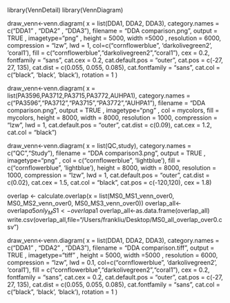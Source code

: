 library(VennDetail)
library(VennDiagram)


draw_venn<-venn.diagram(
     x = list(DDA1, DDA2, DDA3),
     category.names = c("DDA1" , "DDA2" , "DDA3"),
     filename = "DDA comparison.png",
     output = TRUE ,
     imagetype="png" ,
     height =  5000, 
     width =5000 , 
     resolution = 6000,
     compression = "lzw",
     lwd = 1,
     col=c("cornflowerblue", 'darkolivegreen2', 'coral1'),
     fill = c("cornflowerblue","darkolivegreen2","coral1"),
     cex = 0.2,
     fontfamily = "sans",
     cat.cex = 0.2,
     cat.default.pos = "outer",
     cat.pos = c(-27, 27, 135),
     cat.dist = c(0.055, 0.055, 0.085),
     cat.fontfamily = "sans",
     cat.col = c("black", 'black', 'black'),
     rotation = 1
 )



draw_venn<-venn.diagram(
    x = list(PA3596,PA3712,PA3715,PA3772,AUHPA1),
    category.names = c("PA3596","PA3712","PA3715","PA3772","AUHPA1"),
    filename = "DDA comparison.png",
    output = TRUE ,
    imagetype="png" ,
    col = mycolors,
    fill = mycolors,
    height = 8000,
    width = 8000,
    resolution = 1000,
    compression = "lzw",
    lwd = 1,
    cat.default.pos = "outer",
    cat.dist = c(0.09),
    cat.cex = 1.2,
    cat.col = "black")
    
    
draw_venn<-venn.diagram(
    x = list(QC,study),
    category.names = c("QC","Study"),
    filename = "DDA comparison3.png",
    output = TRUE ,
    imagetype="png" ,
    col = c("cornflowerblue", 'lightblue'),
    fill = c("cornflowerblue", 'lightblue'),
    height = 8000,
    width = 8000,
    resolution = 1000,
    compression = "lzw",
    lwd = 1,
    cat.default.pos = "outer",
    cat.dist = c(0.02),
    cat.cex = 1.5,
    cat.col = "black",
    cat.pos = c(-120,120),
    cex = 1.8)
    
    
overlap <- calculate.overlap(x = list(MS0_MS1_venn_over0, MS0_MS2_venn_over0, MS0_MS3_venn_over0))
overlap_all<-overlap$a5
only_MS1<-overlap$a1
overlap_all<-as.data.frame(overlap_all)
write.csv(overlap_all,file="/Users/frankliu/Desktop/MS0_all_overlap_over0.csv")

draw_venn<-venn.diagram(
    x = list(DDA1, DDA2, DDA3),
    category.names = c("DDA1" , "DDA2" , "DDA3"),
    filename = "DDA comparison.tiff",
    output = TRUE ,
    imagetype="tiff" ,
    height =  5000, 
    width =5000 , 
    resolution = 6000,
    compression = "lzw",
    lwd = 0.1,
    col=c("cornflowerblue", 'darkolivegreen2', 'coral1'),
    fill = c("cornflowerblue","darkolivegreen2","coral1"),
    cex = 0.2,
    fontfamily = "sans",
    cat.cex = 0.2,
    cat.default.pos = "outer",
    cat.pos = c(-27, 27, 135),
    cat.dist = c(0.055, 0.055, 0.085),
    cat.fontfamily = "sans",
    cat.col = c("black", 'black', 'black'),
    rotation = 1
)